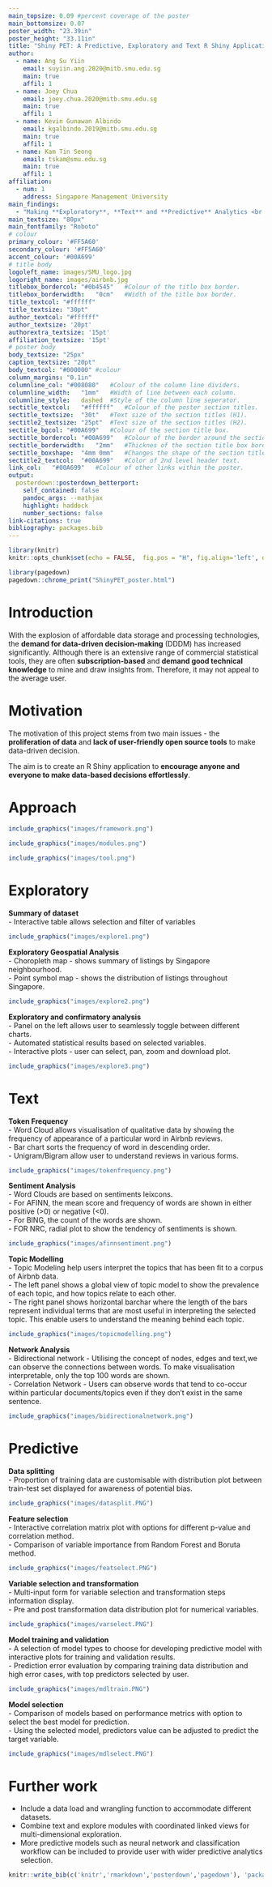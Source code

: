 ```yaml
---
main_topsize: 0.09 #percent coverage of the poster
main_bottomsize: 0.07
poster_width: "23.39in"
poster_height: "33.11in"
title: "Shiny PET: A Predictive, Exploratory and Text R Shiny Application using Airbnb Data"
author:
  - name: Ang Su Yiin
    email: suyiin.ang.2020@mitb.smu.edu.sg
    main: true
    affil: 1    
  - name: Joey Chua
    email: joey.chua.2020@mitb.smu.edu.sg
    main: true
    affil: 1    
  - name: Kevin Gunawan Albindo
    email: kgalbindo.2019@mitb.smu.edu.sg
    main: true
    affil: 1    
  - name: Kam Tin Seong
    email: tskam@smu.edu.sg
    main: true
    affil: 1    
affiliation:
  - num: 1
    address: Singapore Management University  
main_findings:
  - "Making **Exploratory**, **Text** and **Predictive** Analytics <br /> Accessible to Everyone"
main_textsize: "80px"
main_fontfamily: "Roboto"
# colour
primary_colour: '#FF5A60'
secondary_colour: '#FF5A60'
accent_colour: '#00A699'
# title body
logoleft_name: images/SMU_logo.jpg
logoright_name: images/airbnb.jpg
titlebox_bordercol:	"#0b4545"	#Colour of the title box border.
titlebox_borderwidth:	"0cm"	#Width of the title box border.
title_textcol: "#ffffff"
title_textsize: "30pt"
author_textcol: "#ffffff" 
author_textsize: '20pt'
authorextra_textsize: '15pt'
affiliation_textsize: '15pt'
# poster body
body_textsize: "25px"
caption_textsize: "20pt"
body_textcol: "#000000" #colour
column_margins: "0.1in"
columnline_col:	"#008080"	#Colour of the column line dividers.
columnline_width:	"1mm"	#Width of line between each column.
columnline_style:	dashed	#Style of the column line seperator.
sectitle_textcol:	"#ffffff"	#Colour of the poster section titles.
sectitle_textsize:	"30t"	#Text size of the section titles (H1).
sectitle2_textsize:	"25pt"	#Text size of the section titles (H2).
sectitle_bgcol:	"#00A699"	#Colour of the section title box.
sectitle_bordercol:	"#00A699"	#Colour of the border around the section title box.
sectitle_borderwidth:	"2mm"	#Thicknes of the section title box border.
sectitle_boxshape:	"4mm 0mm"	#Changes the shape of the section title box.
sectitle2_textcol:	"#00A699"	#Color of 2nd level header text.
link_col:	"#00A699"	#Colour of other links within the poster.
output: 
  posterdown::posterdown_betterport:
    self_contained: false
    pandoc_args: --mathjax
    highlight: haddock
    number_sections: false
link-citations: true
bibliography: packages.bib
---
```


```r
library(knitr)
knitr::opts_chunk$set(echo = FALSE,  fig.pos = "H", fig.align='left', dpi = 300)
```

```r
library(pagedown)
pagedown::chrome_print("ShinyPET_poster.html")
```

# Introduction

With the explosion of affordable data storage and processing technologies, the **demand for data-driven decision-making** (DDDM) has increased significantly. Although there is an extensive range of commercial statistical tools, they are often **subscription-based** and **demand good technical knowledge** to mine and draw insights from. Therefore, it may not appeal to the average user. 

# Motivation
The motivation of this project stems from two main issues - the **proliferation of data** and **lack of user-friendly open source tools** to make data-driven decision.

The aim is to create an R Shiny application to **encourage anyone and everyone to make data-based decisions effortlessly**. 

# Approach

```r
include_graphics("images/framework.png")
```

```r
include_graphics("images/modules.png")
```

```r
include_graphics("images/tool.png")
```

# Exploratory 
**Summary of dataset**  
- Interactive table allows selection and filter of variables 
```r
include_graphics("images/explore1.png")
```

**Exploratory Geospatial Analysis**  
- Choropleth map - shows summary of listings by Singapore neighbourhood.  
- Point symbol map - shows the distribution of listings throughout Singapore.  
```r
include_graphics("images/explore2.png")
```

**Exploratory and confirmatory analysis**  
- Panel on the left allows user to seamlessly toggle between different charts.  
- Automated statistical results based on selected variables.  
- Interactive plots - user can select, pan, zoom and download plot.  
```r
include_graphics("images/explore3.png")
```


# Text

**Token Frequency**  
- Word Cloud allows visualisation of qualitative data by showing the frequency of appearance of a particular word in Airbnb reviews.   
- Bar chart sorts the frequency of word in descending order.   
- Unigram/Bigram allow user to understand reviews in various forms.  
```r
include_graphics("images/tokenfrequency.png")
```

**Sentiment Analysis**  
- Word Clouds are based on sentiments leixcons.  
- For AFINN, the mean score and frequency of words are shown in either positive (>0) or negative (<0).  
- For BING, the count of the words are shown.  
- FOR NRC, radial plot to show the tendency of sentiments is shown.  
```r
include_graphics("images/afinnsentiment.png")
```

**Topic Modelling**  
- Topic Modeling help users interpret the topics that has been fit to a corpus of Airbnb data.   
- The left panel shows a global view of topic model to show the prevalence of each topic, and how topics relate to each other.  
- The right panel shows horizontal barchar where the length of the bars represent individual terms that are most useful in interpreting the selected topic. This enable users to understand the meaning behind each topic.  
```r
include_graphics("images/topicmodelling.png")
```

**Network Analysis**  
- Bidirectional network - Utilising the concept of nodes, edges and text,we can observe the connections between words. To make visualisation interpretable, only the top 100 words are shown.    
- Correlation Network -  Users can observe words that tend to co-occur within particular documents/topics even if they don't exist in the same sentence.  
```r
include_graphics("images/bidirectionalnetwork.png")
```

# Predictive
**Data splitting**  
- Proportion of training data are customisable with distribution plot between train-test set displayed for awareness of potential bias.  
```r
include_graphics("images/datasplit.PNG")
```

**Feature selection**  
- Interactive correlation matrix plot with options for different p-value and correlation method.  
- Comparison of variable importance from Random Forest and Boruta method.  
```r
include_graphics("images/featselect.PNG")
```

**Variable selection and transformation**  
- Multi-input form for variable selection and transformation steps information display.  
- Pre and post transformation data distribution plot for numerical variables.  
```r
include_graphics("images/varselect.PNG")
```

**Model training and validation**  
- A selection of model types to choose for developing predictive model with interactive plots for training and validation results.  
- Prediction error evaluation by comparing training data distribution and high error cases, with top predictors selected by user.  
```r
include_graphics("images/mdltrain.PNG")
```

**Model selection**  
- Comparison of models based on performance metrics with option to select the best model for prediction.  
- Using the selected model, predictors value can be adjusted to predict the target variable.  
```r
include_graphics("images/mdlselect.PNG")
```

# Further work
- Include a data load and wrangling function to accommodate different datasets.
- Combine text and explore modules with coordinated linked views for multi-dimensional exploration.
- More predictive models such as neural network and classification workflow can be included to provide user with wider predictive analytics selection.  

```r
knitr::write_bib(c('knitr','rmarkdown','posterdown','pagedown'), 'packages.bib')
```
